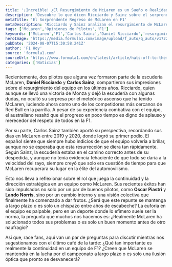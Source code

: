 ```yaml
---
title: '¡Increíble! ¿El Resurgimiento de McLaren es un Sueño o Realidad?'
description: 'Descubre lo que dicen Ricciardo y Sainz sobre el sorprendente regreso de McLaren y si este resurgimiento es sostenible a largo plazo.'
metaTitle: 'El Sorprendente Regreso de McLaren en F1'
metaDescription: 'Ricciardo y Sainz analizan el resurgimiento de McLaren. ¿Es un sueño o una realidad que continuará? ¡Descúbrelo aquí!'
tags: ['McLaren','Opiniones de Pilotos','F1']
keywords: ['McLaren','F1','Carlos Sainz','Daniel Ricciardo','resurgimiento F1']
heroImage: 'https://media.formula1.com/image/upload/f_auto/q_auto/v1722956943/fom-website/2024/Summer%20Break%202024/GettyImages-2108142107.jpg'
pubDate: '2024-08-07T15:30:58.241Z'
author: 'F1 Hoy'
source: 'formula1.com'
sourceUrl: 'https://www.formula1.com/en/latest/article/hats-off-to-them-ex-mclaren-drivers-ricciardo-and-sainz-reflect-on-teams.3jKkC5cx61WBNTojsOe4nZ'
categories: ['Noticias']
---
```

Recientemente, dos pilotos que alguna vez formaron parte de la escudería McLaren, **Daniel Ricciardo** y **Carlos Sainz**, compartieron sus impresiones sobre el resurgimiento del equipo en los últimos años. Ricciardo, quien aunque se llevó una victoria de Monza y dejó la escudería con algunas dudas, no ocultó su sorpresa por el meteórico ascenso que ha tenido McLaren, luciendo ahora como uno de los competidores más cercanos de Red Bull en la parrilla. A pesar de su experiencia combativa con el equipo, el australiano resaltó que el progreso en poco tiempo es digno de aplauso y merecedor del respeto de todos en la F1.

Por su parte, Carlos Sainz también aportó su perspectiva, recordando sus días en McLaren entre 2019 y 2020, donde logró su primer podio. El español siente que siempre hubo indicios de que el equipo volvería a brillar, aunque no se esperaba que esta resurrección se diera tan rápidamente. Según Sainz, la escudería estaba en el camino correcto antes de su despedida, y aunque no tenía evidencia fehaciente de que todo se daría a la velocidad del rayo, siempre creyó que solo era cuestión de tiempo para que McLaren recuperara su lugar en la élite del automovilismo.

Esto nos lleva a reflexionar sobre el rol que juega la continuidad y la dirección estratégica en un equipo como McLaren. Sus recientes éxitos han sido impulsados no solo por un par de buenos pilotos, como **Oscar Piastri** y **Lando Norris**, sino por un cambio interno y una visión colectiva que finalmente ha comenzado a dar frutos. ¿Será que este repunte se mantenga a largo plazo o es solo un chispazo entre años de escabeche? La euforia en el equipo es palpable, pero en un deporte donde lo efímero suele ser la norma, la pregunta que muchos nos hacemos es: ¿Realmente McLaren ha solucionado todos sus problemas o es solo un buen momento antes de otro naufragio? 

Así que, race fans, aquí van un par de preguntas para discutir mientras nos sugestionamos con el último café de la tarde: ¿Qué tan importante es realmente la continuidad en un equipo de F1? ¿Creen que McLaren se mantendrá en la lucha por el campeonato a largo plazo o es solo una ilusión óptica que pronto se desvanecerá?


